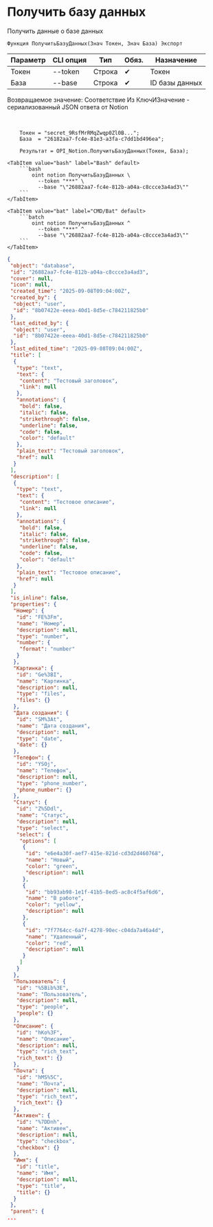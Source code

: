 ﻿---
sidebar_position: 2
description: Получить базу данных и другие функции для работы с Notion в Открытом пакете интеграций - бесплатной open-source библиотеке интеграций для 1С:Предприятие 8, OneScript и CLI
keywords: [1C, 1С, 1С:Предприятие, 1С:Предприятие 8.3, API, Интеграция, Сервисы, Обмен, OneScript, CLI, Notion]
---


# Получить базу данных
 Получить данные о базе данных



`Функция ПолучитьБазуДанных(Знач Токен, Знач База) Экспорт`

  | Параметр | CLI опция | Тип | Обяз. | Назначение |
  |-|-|-|-|-|
  | Токен | --token | Строка | &#x2714; | Токен |
  | База | --base | Строка | &#x2714; | ID базы данных |

  
  Возвращаемое значение:   Соответствие Из КлючИЗначение - сериализованный JSON ответа от Notion

<br/>




```bsl title="Пример использования для 1С:Предприятие/OneScript"
    Токен = "secret_9RsfMrRMqZwqp0Zl0B...";
    База  = "26182aa7-fc4e-81e3-a3fa-c7dd1bd496ea";

    Результат = OPI_Notion.ПолучитьБазуДанных(Токен, База);
```
    

 <Tabs>
  
    <TabItem value="bash" label="Bash" default>
        ```bash
            oint notion ПолучитьБазуДанных \
              --token "***" \
              --base "\"26882aa7-fc4e-812b-a04a-c8ccce3a4ad3\""
        ```
    </TabItem>
  
    <TabItem value="bat" label="CMD/Bat" default>
        ```batch
            oint notion ПолучитьБазуДанных ^
              --token "***" ^
              --base "\"26882aa7-fc4e-812b-a04a-c8ccce3a4ad3\""
        ```
    </TabItem>
</Tabs>


```json title="Результат"
{
 "object": "database",
 "id": "26882aa7-fc4e-812b-a04a-c8ccce3a4ad3",
 "cover": null,
 "icon": null,
 "created_time": "2025-09-08T09:04:00Z",
 "created_by": {
  "object": "user",
  "id": "8b07422e-eeea-40d1-8d5e-c784211825b0"
 },
 "last_edited_by": {
  "object": "user",
  "id": "8b07422e-eeea-40d1-8d5e-c784211825b0"
 },
 "last_edited_time": "2025-09-08T09:04:00Z",
 "title": [
  {
   "type": "text",
   "text": {
    "content": "Тестовый заголовок",
    "link": null
   },
   "annotations": {
    "bold": false,
    "italic": false,
    "strikethrough": false,
    "underline": false,
    "code": false,
    "color": "default"
   },
   "plain_text": "Тестовый заголовок",
   "href": null
  }
 ],
 "description": [
  {
   "type": "text",
   "text": {
    "content": "Тестовое описание",
    "link": null
   },
   "annotations": {
    "bold": false,
    "italic": false,
    "strikethrough": false,
    "underline": false,
    "code": false,
    "color": "default"
   },
   "plain_text": "Тестовое описание",
   "href": null
  }
 ],
 "is_inline": false,
 "properties": {
  "Номер": {
   "id": "FE%3Fm",
   "name": "Номер",
   "description": null,
   "type": "number",
   "number": {
    "format": "number"
   }
  },
  "Картинка": {
   "id": "Ge%3BI",
   "name": "Картинка",
   "description": null,
   "type": "files",
   "files": {}
  },
  "Дата создания": {
   "id": "SM%3At",
   "name": "Дата создания",
   "description": null,
   "type": "date",
   "date": {}
  },
  "Телефон": {
   "id": "YSOj",
   "name": "Телефон",
   "description": null,
   "type": "phone_number",
   "phone_number": {}
  },
  "Статус": {
   "id": "Z%5Ddl",
   "name": "Статус",
   "description": null,
   "type": "select",
   "select": {
    "options": [
     {
      "id": "e6e4a30f-aef7-415e-821d-cd3d2d460768",
      "name": "Новый",
      "color": "green",
      "description": null
     },
     {
      "id": "bb93ab98-1e1f-41b5-8ed5-ac8c4f5af6d6",
      "name": "В работе",
      "color": "yellow",
      "description": null
     },
     {
      "id": "7f7764cc-6a7f-4278-90ec-c04da7a46a4d",
      "name": "Удаленный",
      "color": "red",
      "description": null
     }
    ]
   }
  },
  "Пользователь": {
   "id": "%5Bib%3E",
   "name": "Пользователь",
   "description": null,
   "type": "people",
   "people": {}
  },
  "Описание": {
   "id": "hKo%3F",
   "name": "Описание",
   "description": null,
   "type": "rich_text",
   "rich_text": {}
  },
  "Почта": {
   "id": "hMS%5C",
   "name": "Почта",
   "description": null,
   "type": "rich_text",
   "rich_text": {}
  },
  "Активен": {
   "id": "%7DDnh",
   "name": "Активен",
   "description": null,
   "type": "checkbox",
   "checkbox": {}
  },
  "Имя": {
   "id": "title",
   "name": "Имя",
   "description": null,
   "type": "title",
   "title": {}
  }
 },
 "parent": {
...
```

